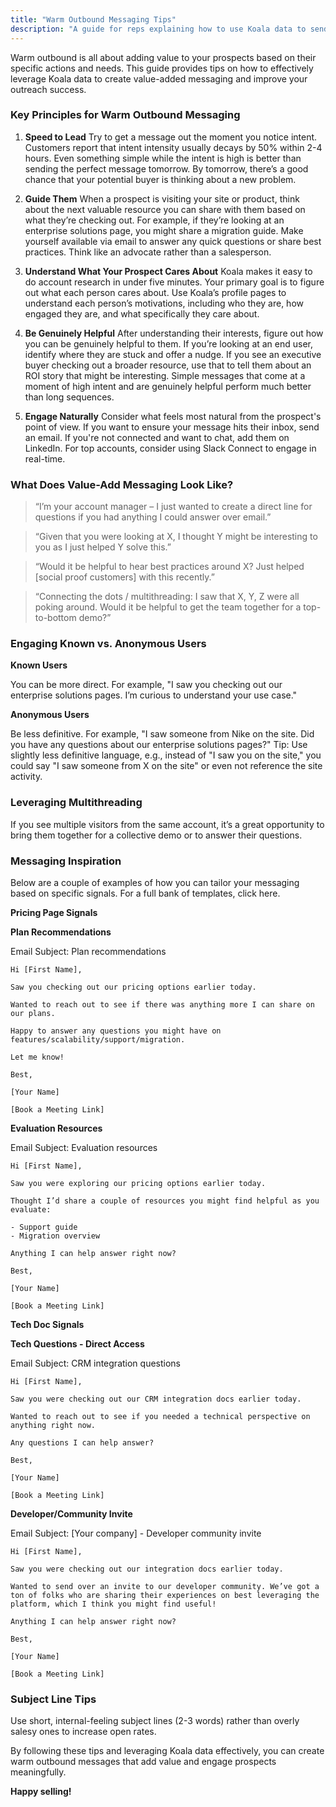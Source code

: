 ```yaml
---
title: "Warm Outbound Messaging Tips"
description: "A guide for reps explaining how to use Koala data to send great sales messages."
---
```


Warm outbound is all about adding value to your prospects based on their specific actions and needs. This guide provides tips on how to effectively leverage Koala data to create value-added messaging and improve your outreach success.

### Key Principles for Warm Outbound Messaging

1. **Speed to Lead**
   Try to get a message out the moment you notice intent. Customers report that intent intensity usually decays by 50% within 2-4 hours. Even something simple while the intent is high is better than sending the perfect message tomorrow. By tomorrow, there’s a good chance that your potential buyer is thinking about a new problem.

2. **Guide Them**
   When a prospect is visiting your site or product, think about the next valuable resource you can share with them based on what they’re checking out. For example, if they’re looking at an enterprise solutions page, you might share a migration guide.
   Make yourself available via email to answer any quick questions or share best practices. Think like an advocate rather than a salesperson.

3. **Understand What Your Prospect Cares About**
   Koala makes it easy to do account research in under five minutes. Your primary goal is to figure out what each person cares about. Use Koala’s profile pages to understand each person’s motivations, including who they are, how engaged they are, and what specifically they care about.

4. **Be Genuinely Helpful**
   After understanding their interests, figure out how you can be genuinely helpful to them. If you’re looking at an end user, identify where they are stuck and offer a nudge. If you see an executive buyer checking out a broader resource, use that to tell them about an ROI story that might be interesting. Simple messages that come at a moment of high intent and are genuinely helpful perform much better than long sequences.

5. **Engage Naturally**
   Consider what feels most natural from the prospect's point of view. If you want to ensure your message hits their inbox, send an email. If you're not connected and want to chat, add them on LinkedIn.
   For top accounts, consider using Slack Connect to engage in real-time.

### What Does Value-Add Messaging Look Like?

> “I’m your account manager – I just wanted to create a direct line for questions if you had anything I could answer over email.”

> “Given that you were looking at X, I thought Y might be interesting to you as I just helped Y solve this.”

> “Would it be helpful to hear best practices around X? Just helped [social proof customers] with this recently.”

> “Connecting the dots / multithreading: I saw that X, Y, Z were all poking around. Would it be helpful to get the team together for a top-to-bottom demo?”

### Engaging Known vs. Anonymous Users

**Known Users**

You can be more direct. For example, "I saw you checking out our enterprise solutions pages. I’m curious to understand your use case."

**Anonymous Users**

Be less definitive. For example, "I saw someone from Nike on the site. Did you have any questions about our enterprise solutions pages?"
Tip: Use slightly less definitive language, e.g., instead of "I saw you on the site," you could say "I saw someone from X on the site" or even not reference the site activity.

### Leveraging Multithreading

If you see multiple visitors from the same account, it’s a great opportunity to bring them together for a collective demo or to answer their questions.

### Messaging Inspiration

Below are a couple of examples of how you can tailor your messaging based on specific signals. For a full bank of templates, click here.

**Pricing Page Signals**

**Plan Recommendations**

Email Subject: Plan recommendations

    Hi [First Name],

    Saw you checking out our pricing options earlier today.

    Wanted to reach out to see if there was anything more I can share on our plans.

    Happy to answer any questions you might have on features/scalability/support/migration.

    Let me know!

    Best,

    [Your Name]

    [Book a Meeting Link]

**Evaluation Resources**

Email Subject: Evaluation resources

    Hi [First Name],

    Saw you were exploring our pricing options earlier today.

    Thought I’d share a couple of resources you might find helpful as you evaluate:

    - Support guide
    - Migration overview

    Anything I can help answer right now?

    Best,

    [Your Name]

    [Book a Meeting Link]

**Tech Doc Signals**

**Tech Questions - Direct Access**

Email Subject: CRM integration questions

    Hi [First Name],

    Saw you were checking out our CRM integration docs earlier today.

    Wanted to reach out to see if you needed a technical perspective on anything right now.

    Any questions I can help answer?

    Best,

    [Your Name]

    [Book a Meeting Link]

**Developer/Community Invite**

Email Subject: [Your company] - Developer community invite

    Hi [First Name],

    Saw you were checking out our integration docs earlier today.

    Wanted to send over an invite to our developer community. We’ve got a ton of folks who are sharing their experiences on best leveraging the platform, which I think you might find useful!

    Anything I can help answer right now?

    Best,

    [Your Name]

    [Book a Meeting Link]

### Subject Line Tips

Use short, internal-feeling subject lines (2-3 words) rather than overly salesy ones to increase open rates.

By following these tips and leveraging Koala data effectively, you can create warm outbound messages that add value and engage prospects meaningfully.

**Happy selling!**
```
